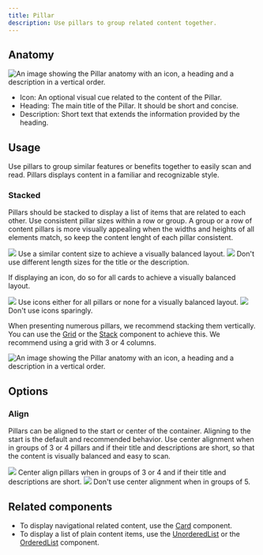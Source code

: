 ```yaml
---
title: Pillar
description: Use pillars to group related content together.
---
```



## Anatomy

![An image showing the Pillar anatomy with an icon, a heading and a description in a vertical order.](https://github.com/primer/brand/assets/912236/c52debd2-4277-42c9-9a73-bd6bd087dd1e)

- Icon: An optional visual cue related to the content of the Pillar.
- Heading: The main title of the Pillar. It should be short and concise.
- Description: Short text that extends the information provided by the heading.

## Usage

Use pillars to group similar features or benefits together to easily scan and read. Pillars displays content in a familiar and recognizable style.

### Stacked

Pillars should be stacked to display a list of items that are related to each other. Use consistent pillar sizes within a row or group. A group or a row of content pillars is more visually appealing when the widths and heights of all elements match, so keep the content lenght of each pillar consistent.

<DoDontContainer>
  <Do>
    <img src="https://github.com/primer/brand/assets/912236/6fd15d68-91cc-446f-a813-c873aad9a8e7" />
    <Caption>
      Use a similar content size to achieve a visually balanced layout.
    </Caption>
  </Do>
  <Dont>
    <img src="https://github.com/primer/brand/assets/912236/4b33e84c-841a-43b1-a96b-5cec60ae0353" />
    <Caption>
      Don't use different length sizes for the title or the description.
    </Caption>
  </Dont>
</DoDontContainer>

If displaying an icon, do so for all cards to achieve a visually balanced layout.

<DoDontContainer>
  <Do>
    <img src="https://github.com/primer/brand/assets/912236/94dc144a-dffa-45a0-a77f-b0b830e669bc" />
    <Caption>
      Use icons either for all pillars or none for a visually balanced layout.
    </Caption>
  </Do>
  <Dont>
    <img src="https://github.com/primer/brand/assets/912236/8ddb7a7b-396b-44c2-9cbd-e6a44eb13710" />
    <Caption>Don't use icons sparingly.</Caption>
  </Dont>
</DoDontContainer>

When presenting numerous pillars, we recommend stacking them vertically. You can use the [Grid](/components/Grid) or the [Stack](/components/Stack) component to achieve this. We recommend using a grid with 3 or 4 columns.

![An image showing the Pillar anatomy with an icon, a heading and a description in a vertical order.](https://github.com/primer/brand/assets/912236/1d031ae9-bf4e-4e19-a7b7-c8cc0b7e5940)

## Options

### Align

Pillars can be aligned to the start or center of the container. Aligning to the start is the default and recommended behavior. Use center alignment when in groups of 3 or 4 pillars and if their title and descriptions are short, so that the content is visually balanced and easy to scan.

<DoDontContainer>
  <Do>
    <img src="https://github.com/primer/brand/assets/912236/964e82b4-ea5f-436c-aece-bc0b82f49852" />
    <Caption>
      Center align pillars when in groups of 3 or 4 and if their title and
      descriptions are short.
    </Caption>
  </Do>
  <Dont>
    <img src="https://github.com/primer/brand/assets/912236/a9be67a6-79e0-460b-b3e3-44bb72e096a2" />
    <Caption>Don't use center alignment when in groups of 5.</Caption>
  </Dont>
</DoDontContainer>

## Related components

- To display navigational related content, use the [Card](/components/Card) component.
- To display a list of plain content items, use the [UnorderedList](/components/UnorderedList) or the [OrderedList](/components/OrderedList) component.
